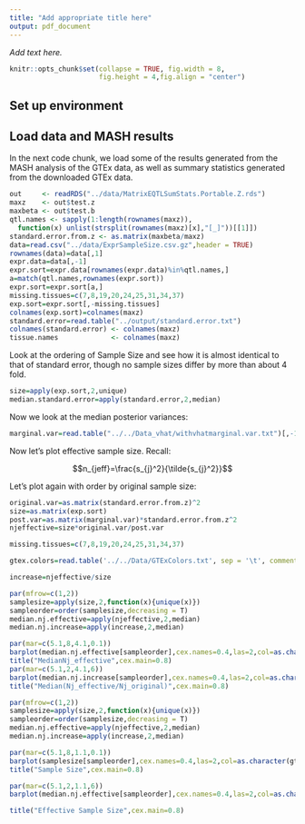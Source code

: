 ```yaml
---
title: "Add appropriate title here"
output: pdf_document
---
```


*Add text here.*

```r
knitr::opts_chunk$set(collapse = TRUE, fig.width = 8,
                      fig.height = 4,fig.align = "center")
```

## Set up environment

## Load data and MASH results

In the next code chunk, we load some of the results generated from the
MASH analysis of the GTEx data, as well as summary statistics
generated from the downloaded GTEx data.

```r
out     <- readRDS("../data/MatrixEQTLSumStats.Portable.Z.rds")
maxz    <- out$test.z
maxbeta <- out$test.b
qtl.names <- sapply(1:length(rownames(maxz)),
  function(x) unlist(strsplit(rownames(maxz)[x],"[_]"))[[1]])
standard.error.from.z <- as.matrix(maxbeta/maxz)
data=read.csv("../data/ExprSampleSize.csv.gz",header = TRUE)
rownames(data)=data[,1]
expr.data=data[,-1]
expr.sort=expr.data[rownames(expr.data)%in%qtl.names,]
a=match(qtl.names,rownames(expr.sort))
expr.sort=expr.sort[a,]
missing.tissues=c(7,8,19,20,24,25,31,34,37)
exp.sort=expr.sort[,-missing.tissues]
colnames(exp.sort)=colnames(maxz)
standard.error=read.table("../output/standard.error.txt")
colnames(standard.error) <- colnames(maxz)
tissue.names             <- colnames(maxz)
```

Look at the ordering of Sample Size and see how it is almost identical
to that of standard error, though no sample sizes differ by more than
about 4 fold.

```r
size=apply(exp.sort,2,unique)
median.standard.error=apply(standard.error,2,median)
```

Now we look at the median posterior variances:

```r
marginal.var=read.table("../../Data_vhat/withvhatmarginal.var.txt")[,-1]
```

Now let's plot effective sample size. Recall:

$$n_{jeff}=\frac{s_{j}^2}{\tilde{s_{j}^2}}$$

Let's plot again with order by original sample size:
```r
original.var=as.matrix(standard.error.from.z)^2
size=as.matrix(exp.sort)
post.var=as.matrix(marginal.var)*standard.error.from.z^2
njeffective=size*original.var/post.var

missing.tissues=c(7,8,19,20,24,25,31,34,37)

gtex.colors=read.table('../../Data/GTExColors.txt', sep = '\t', comment.char = '')[-missing.tissues,2]

increase=njeffective/size

par(mfrow=c(1,2))
samplesize=apply(size,2,function(x){unique(x)})
sampleorder=order(samplesize,decreasing = T)
median.nj.effective=apply(njeffective,2,median)
median.nj.increase=apply(increase,2,median)

par(mar=c(5.1,8,4.1,0.1))
barplot(median.nj.effective[sampleorder],cex.names=0.4,las=2,col=as.character(gtex.colors[sampleorder]),horiz = T)
title("MedianNj_effective",cex.main=0.8)
par(mar=c(5.1,2,4.1,6))
barplot(median.nj.increase[sampleorder],cex.names=0.4,las=2,col=as.character(gtex.colors[sampleorder]),horiz = T,names="",xlim=c(16,0))
title("Median(Nj_effective/Nj_original)",cex.main=0.8)

par(mfrow=c(1,2))
samplesize=apply(size,2,function(x){unique(x)})
sampleorder=order(samplesize,decreasing = T)
median.nj.effective=apply(njeffective,2,median)
median.nj.increase=apply(increase,2,median)

par(mar=c(5.1,8,1.1,0.1))
barplot(samplesize[sampleorder],cex.names=0.4,las=2,col=as.character(gtex.colors[sampleorder]),horiz = T,xlim=c(0,2000))
title("Sample Size",cex.main=0.8)

par(mar=c(5.1,2,1.1,6))
barplot(median.nj.effective[sampleorder],cex.names=0.4,las=2,col=as.character(gtex.colors[sampleorder]),horiz = T,names="",xlim=c(0,2000))

title("Effective Sample Size",cex.main=0.8)
```
